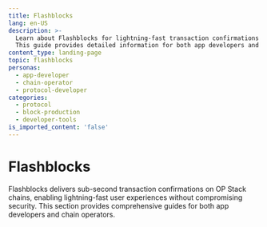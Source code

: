 ```yaml
---
title: Flashblocks
lang: en-US
description: >-
  Learn about Flashblocks for lightning-fast transaction confirmations on OP Stack chains.
  This guide provides detailed information for both app developers and chain operators.
content_type: landing-page
topic: flashblocks
personas:
  - app-developer
  - chain-operator
  - protocol-developer
categories:
  - protocol
  - block-production
  - developer-tools
is_imported_content: 'false'
---
```



# Flashblocks

Flashblocks delivers sub-second transaction confirmations on OP Stack chains, enabling lightning-fast user experiences without compromising security. This section provides comprehensive guides for both app developers and chain operators.

<CardGroup>
  <Card title="Flashblocks" href="/operators/chain-operators/features/flashblocks/apps" />
  
  <Card title="Flashblocks: A Guide for Chain Operators" href="/operators/chain-operators/features/flashblocks/chain-operators" />
</CardGroup>
